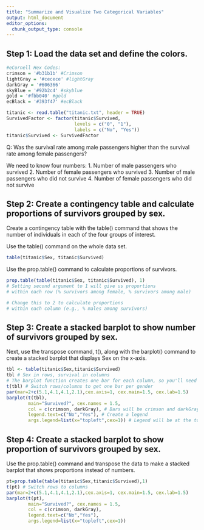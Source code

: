 ```yaml
---
title: "Summarize and Visualize Two Categorical Variables"
output: html_document
editor_options: 
  chunk_output_type: console
---
```


## Step 1: Load the data set and define the colors.

```r
#eCornell Hex Codes: 
crimson = '#b31b1b' #Crimson
lightGray = '#cecece' #lightGray
darkGray = '#606366'
skyBlue = '#92b2c4' #skyblue
gold = '#fbb040' #gold
ecBlack = '#393f47' #ecBlack

titanic <- read.table("titanic.txt", header = TRUE)
SurvivedFactor <- factor(titanic$Survived, 
                         levels = c("0", "1"),
                         labels = c("No", "Yes"))
titanic$Survived <- SurvivedFactor
```

Q: Was the survival rate among male passengers higher than the survival rate among female passengers? 

We need to know four numbers: 
    1. Number of male passengers who survived 
    2. Number of female passengers who survived 
    3. Number of male passengers who did not survive 
    4. Number of female passengers who did not survive

## Step 2: Create a contingency table and calculate proportions of survivors grouped by sex.

Create a contingency table with the table() command that shows the number of individuals in each of the four groups of interest. 

Use the table() command on the whole data set.

```r
table(titanic$Sex, titanic$Survived)
```

Use the prop.table() command to calculate proportions of survivors.

```r
prop.table(table(titanic$Sex, titanic$Survived), 1)
# Setting second argument to 1 will give us proportions 
# within each row (% survivors among female, % survivors among male)

# Change this to 2 to calculate proportions
# within each column (e.g., % males among survivors)
```

## Step 3: Create a stacked barplot to show number of survivors grouped by sex.

Next, use the transpose command, t(), along with the barplot() command to create a stacked barplot that displays Sex on the x-axis. 

```r
tbl <- table(titanic$Sex,titanic$Survived)
tbl # Sex in rows, survival in columns
# The barplot function creates one bar for each column, so you'll need to transpose tbl before making a barplot
t(tbl) # Switch rows/columns to get one bar per gender
par(mar=2+c(5.1,4.1,4.1,2.1),cex.axis=1, cex.main=1.5, cex.lab=1.5)
barplot(t(tbl), 
        main="Survived?", cex.names = 1.5, 
        col = c(crimson, darkGray), # Bars will be crimson and darkGray
        legend.text=c("No","Yes"), # Create a legend
        args.legend=list(x="topleft",cex=1)) # Legend will be at the top left of the plot
```

## Step 4: Create a stacked barplot to show proportion of survivors grouped by sex.

Use the prop.table() command and  transpose the data to make a stacked barplot that shows proportions instead of numbers. 

```r
pt=prop.table(table(titanic$Sex,titanic$Survived),1)
t(pt) # Switch rows to columns
par(mar=2+c(5.1,4.1,4.1,2.1),cex.axis=1, cex.main=1.5, cex.lab=1.5)
barplot(t(pt), 
        main="Survived?", cex.names = 1.5,     
        col = c(crimson, darkGray),
        legend.text=c("No","Yes"),
        args.legend=list(x="topleft",cex=1))
```



